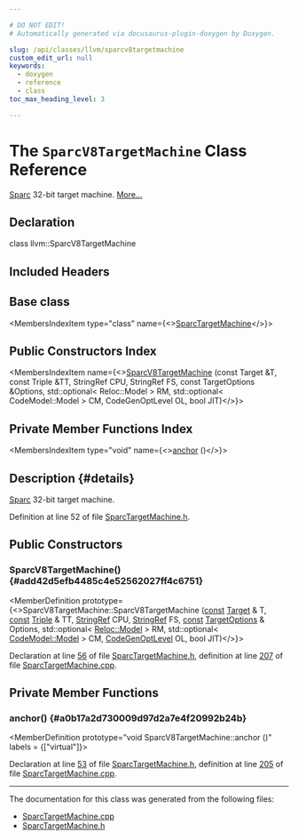 ```yaml
---

# DO NOT EDIT!
# Automatically generated via docusaurus-plugin-doxygen by Doxygen.

slug: /api/classes/llvm/sparcv8targetmachine
custom_edit_url: null
keywords:
  - doxygen
  - reference
  - class
toc_max_heading_level: 3

---
```





# The `SparcV8TargetMachine` Class Reference

<DoxygenPage pluginConfig={pluginConfig}>

<a href="/docs/api/namespaces/llvm/sparc">Sparc</a> 32-bit target machine. <a href="#details">More...</a>

## Declaration

<CodeBlock>class llvm::SparcV8TargetMachine</CodeBlock>

## Included Headers

<IncludesList>
<IncludesListItem
  filePath="Target/Sparc/SparcTargetMachine.h"
  permalink="/docs/api/files/lib/lib/target/lib/target/sparc/sparctargetmachine-h"
  isLocal="true" />
</IncludesList>

## Base class

<MembersIndex>

<MembersIndexItem
  type="class"
  name={<><a href="/docs/api/classes/llvm/sparctargetmachine">SparcTargetMachine</a></>}>
</MembersIndexItem>

</MembersIndex>

## Public Constructors Index

<MembersIndex>

<MembersIndexItem
  name={<><a href="#add42d5efb4485c4e52562027ff4c6751">SparcV8TargetMachine</a> (const Target &amp;T, const Triple &amp;TT, StringRef CPU, StringRef FS, const TargetOptions &amp;Options, std::optional&lt; Reloc::Model &gt; RM, std::optional&lt; CodeModel::Model &gt; CM, CodeGenOptLevel OL, bool JIT)</>}>
</MembersIndexItem>

</MembersIndex>

## Private Member Functions Index

<MembersIndex>

<MembersIndexItem
  type="void"
  name={<><a href="#a0b17a2d730009d97d2a7e4f20992b24b">anchor</a> ()</>}>
</MembersIndexItem>

</MembersIndex>

## Description {#details}

<a href="/docs/api/namespaces/llvm/sparc">Sparc</a> 32-bit target machine.

Definition at line 52 of file <a href="/docs/api/files/lib/lib/target/lib/target/sparc/sparctargetmachine-h">SparcTargetMachine.h</a>.

<SectionDefinition>

## Public Constructors

### SparcV8TargetMachine() {#add42d5efb4485c4e52562027ff4c6751}

<MemberDefinition
  prototype={<>SparcV8TargetMachine::SparcV8TargetMachine (<a href="/docs/api/files/lib/lib/target/lib/target/aarch64/aarch64promoteconstant-cpp/#a90f8350fecae261c25be85d38b451bff">const</a> <a href="/docs/api/classes/llvm/target">Target</a> &amp; T, <a href="/docs/api/files/lib/lib/target/lib/target/aarch64/aarch64promoteconstant-cpp/#a90f8350fecae261c25be85d38b451bff">const</a> <a href="/docs/api/classes/llvm/triple">Triple</a> &amp; TT, <a href="/docs/api/classes/llvm/stringref">StringRef</a> CPU, <a href="/docs/api/classes/llvm/stringref">StringRef</a> FS, <a href="/docs/api/files/lib/lib/target/lib/target/aarch64/aarch64promoteconstant-cpp/#a90f8350fecae261c25be85d38b451bff">const</a> <a href="/docs/api/classes/llvm/targetoptions">TargetOptions</a> &amp; Options, std::optional&lt; <a href="/docs/api/namespaces/llvm/reloc/#af59f6dc86e80aaf56f1afd155eebf568">Reloc::Model</a> &gt; RM, std::optional&lt; <a href="/docs/api/namespaces/llvm/codemodel/#afc59396a9e5809fc92938e203d91a8df">CodeModel::Model</a> &gt; CM, <a href="/docs/api/namespaces/llvm/#a8ec1bf8d7b792ca9fac56f8514db18d2">CodeGenOptLevel</a> OL, bool JIT)</>}>

Declaration at line <a href="/docs/api/files/lib/lib/target/lib/target/sparc/sparctargetmachine-h/#l00056">56</a> of file <a href="/docs/api/files/lib/lib/target/lib/target/sparc/sparctargetmachine-h">SparcTargetMachine.h</a>, definition at line <a href="/docs/api/files/lib/lib/target/lib/target/sparc/sparctargetmachine-cpp/#l00207">207</a> of file <a href="/docs/api/files/lib/lib/target/lib/target/sparc/sparctargetmachine-cpp">SparcTargetMachine.cpp</a>.
</MemberDefinition>

</SectionDefinition>

<SectionDefinition>

## Private Member Functions

### anchor() {#a0b17a2d730009d97d2a7e4f20992b24b}

<MemberDefinition
  prototype="void SparcV8TargetMachine::anchor ()"
  labels = {["virtual"]}>

Declaration at line <a href="/docs/api/files/lib/lib/target/lib/target/sparc/sparctargetmachine-h/#l00053">53</a> of file <a href="/docs/api/files/lib/lib/target/lib/target/sparc/sparctargetmachine-h">SparcTargetMachine.h</a>, definition at line <a href="/docs/api/files/lib/lib/target/lib/target/sparc/sparctargetmachine-cpp/#l00205">205</a> of file <a href="/docs/api/files/lib/lib/target/lib/target/sparc/sparctargetmachine-cpp">SparcTargetMachine.cpp</a>.
</MemberDefinition>

</SectionDefinition>

<hr/>

The documentation for this class was generated from the following files:

<ul>
<li><a href="/docs/api/files/lib/lib/target/lib/target/sparc/sparctargetmachine-cpp">SparcTargetMachine.cpp</a></li>
<li><a href="/docs/api/files/lib/lib/target/lib/target/sparc/sparctargetmachine-h">SparcTargetMachine.h</a></li>
</ul>

</DoxygenPage>
